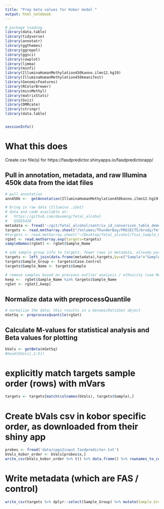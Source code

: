 ```yaml
---
title: "Prep beta values for Kobor model "
output: html_notebook
---
```

```r
# package loading
library(data.table)
library(tidyverse)
library(annotatr)
library(ggthemes)
library(ggrepel)
library(ggsci)
library(cowplot)
library(limma)
library(minfi)
library(IlluminaHumanMethylation450kanno.ilmn12.hg19)
library(IlluminaHumanMethylation450kmanifest)
library(GenomicFeatures)
library(RColorBrewer)
library(missMethyl)
library(matrixStats)
library(Gviz)
library(DMRcate)
library(stringr)
library(data.table)


sessionInfo()
```

# What this does
Create csv file(s) for https://fasdpredictor.shinyapps.io/fasdpredictorapp/

## Pull in annotation, metadata, and raw Illumina 450k data from the idat files

```r
# pull annotation
ann450k <-  getAnnotation(IlluminaHumanMethylation450kanno.ilmn12.hg19)

# bring in raw data (Illumina .idat)
# data and code available at:
#   https://github.com/davemcg/fetal_alcohol
#   GSE65428
metadata <- fread('~/git/fetal_alcohol/sentrix_id_conversion_table_demographics_v6.txt')
targets <- read.metharray.sheet("/Volumes/ThunderBay/PROJECTS/brody/fetal_alcohol/Tsai_Sample_083/",pattern="Sheet.csv$")
#targets <- read.metharray.sheet("~/Desktop/fetal_alcohol/Tsai_Sample_083/",pattern="Sheet.csv$")
rgSet <- read.metharray.exp(targets=targets)
sampleNames(rgSet) <- rgSet$Sample_Name

# add sample group info to targets, fewer rows in metadata, already parsed down to remove outliers
targets <- left_join(data.frame(metadata),targets,by=c("Sample"="Sample_Name"))
targets$Sample_Group <- targets$Case.Control
targets$Sample_Name <- targets$Sample

# remove samples based on previous outlier analysis / ethnicity (see Methods of "DNA methylation analyses in archived newborn bloodspots reveal signals associated with fetal alcohol syndrome, maternal smoking, gender, and ethnicity")
keep <-  rgSet$Sample_Name %in% targets$Sample_Name
rgSet <- rgSet[,keep]


```


## Normalize data with preprocessQuantile 

```r
# normalize the data; this results in a GenomicRatioSet object
mSetSq <- preprocessQuantile(rgSet)

```


## Calculate M-values for statistical analysis and Beta values for plotting

```r
bVals <- getBeta(mSetSq)
#head(bVals[,1:5])
```

# explicitly match targets sample order (rows) with mVars
```r
targets <- targets[match(colnames(bVals), targets$Sample),]
```


# Create bVals csv in kobor specific order, as downloaded from their shiny app
```r
probes <- fread('data/cpgs2input_fasdpredictor.txt')
bVals_kobor_order <- bVals[probes$x,]
write_csv(bVals_kobor_order %>% t() %>% data.frame() %>% rownames_to_column(''), path='bVals_kobor_probes.csv')
```

# Write metadata (which are FAS / control)
```r
write_csv(targets %>% dplyr::select(Sample_Group) %>% mutate(Sample_Group = case_when(Sample_Group=='Case'  ~ 'FASD', TRUE ~ Sample_Group)), path='bVals_kobor_probes_metadata.csv')
```
